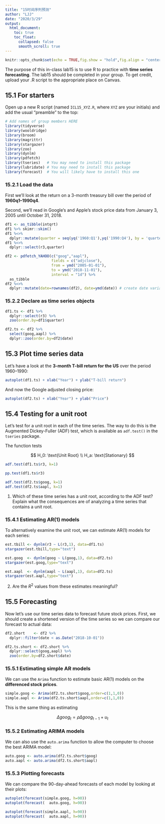 ```yaml
---
title: "15时间序列预测"
author: "LJJ"
date: "2020/3/29"
output: 
  html_document:
    toc: true
    toc_float:
      collapsed: false
      smooth_scroll: true
---
```


```r
knitr::opts_chunk$set(echo = TRUE,fig.show = "hold",fig.align = "center")
```

The purpose of this in-class lab15 is to use R to practice with **time series forecasting**. The lab15 should be completed in your group. To get credit, upload your .R script to the appropriate place on Canvas.

## 15.1 For starters

Open up a new R script (named `ICL15_XYZ.R`, where `XYZ` are your initials) and add the usual "preamble" to the top:

```r
# Add names of group members HERE
library(tidyverse)
library(wooldridge)
library(broom)
library(magrittr)
library(stargazer)
library(zoo)
library(dynlm)
library(pdfetch)
library(tseries)   # You may need to install this package
library(lubridate) # You may need to install this package
library(forecast)  # You will likely have to install this one
```

### 15.2.1 Load the data

First we'll look at the return on a 3-month treasury bill over the period of **1960q1--1990q4**.

Second, we'll read in Google's and Apple's stock price data from January 3, 2005 until October 31, 2018.

```r
df1 <- as_tibble(intqrt)
df1 %>% skimr::skim()
df1 %<>% 
  dplyr::mutate(quarter = seq(yq('1960:Q1'),yq('1990:Q4'), by = 'quarters')) # create quarter
df1 %<>% 
  dplyr::select(r3,quarter)

```

```r
df2 <- pdfetch_YAHOO(c("goog","aapl"), 
                     fields = c("adjclose"), 
                     from = ymd("2005-01-01"),
                     to = ymd("2018-11-01"),
                     interval = "1d") %>% 
  as_tibble
df2 %<>% 
  dplyr::mutate(date=rownames(df2), date=ymd(date)) # create date variable
```

### 15.2.2 Declare as time series objects

```r
df1.ts <- df1 %>% 
  dplyr::select(r3) %>% 
  zoo(order.by=df1$quarter)
```

```r
df2.ts <- df2 %>% 
  select(goog,aapl) %>% 
  dplyr::zoo(order.by=df2$date)
```

## 15.3 Plot time series data

Let's have a look at the **3-month T-bill return for the US** over the period 1960--1990:

```r
autoplot(df1.ts) + xlab("Year") + ylab("T-bill return")
```

And now the Google adjusted closing price:

```r
autoplot(df2.ts) + xlab("Year") + ylab("Price")
```

## 15.4 Testing for a unit root

Let's test for a unit root in each of the time series. The way to do this is the Augmented Dickey-Fuller (ADF) test, which is available as `adf.test()` in the `tseries` package.

The function tests 

$$
H_0: \text{Unit Root} \\ 
H_a: \text{Stationary}
$$

```r
adf.test(df1.ts$r3, k=1)

pp.test(df1.ts$r3)
```

```r
adf.test(df2.ts$goog, k=1)
adf.test(df2.ts$aapl, k=1)
```

1. Which of these time series has a unit root, according to the ADF test? Explain what the consequences are of analyzing a time series that contains a unit root.

### 15.4.1 Estimating AR(1) models

To alternatively examine the unit root, we can estimate AR(1) models for each series:

```r
est.tbill <- dynlm(r3 ~ L(r3,1), data=df1.ts)
stargazer(est.tbill,type="text")
```

```r
est.goog  <- dynlm(goog ~ L(goog,1), data=df2.ts)
stargazer(est.goog,type="text")

est.aapl  <- dynlm(aapl ~ L(aapl,1), data=df2.ts)
stargazer(est.aapl,type="text")
```

2. Are the $R^2$ values from these estimates meaningful?

## 15.5 Forecasting

Now let's use our time series data to forecast future stock prices. First, we should create a shortened version of the time series so we can compare our forecast to actual data:

```r
df2.short    <- df2 %>% 
  dplyr::filter(date < as.Date("2018-10-01"))

df2.ts.short <- df2.short %>% 
  dplyr::select(goog,aapl) %>%
  zoo(order.by=df2.short$date)
```

### 15.5.1 Estimating simple AR models

We can use the `Arima` function to estimate basic AR(1) models on the **differenced stock prices**.

```r
simple.goog <- Arima(df2.ts.short$goog,order=c(1,1,0))
simple.aapl <- Arima(df2.ts.short$aapl,order=c(1,1,0))
```

This is the same thing as estimating

$$
\Delta goog_t = \rho \Delta goog_{t-1} + u_t
$$

### 15.5.2 Estimating ARIMA models

We can also use the `auto.arima` function to allow the computer to choose the best ARIMA model:

```r
auto.goog <- auto.arima(df2.ts.short$goog)
auto.aapl <- auto.arima(df2.ts.short$aapl)
```

### 15.5.3 Plotting forecasts

We can compare the 90-day-ahead forecasts of each model by looking at their plots:

```r
autoplot(forecast(simple.goog, h=90))
autoplot(forecast(  auto.goog, h=90))

autoplot(forecast(simple.aapl, h=90))
autoplot(forecast(  auto.aapl, h=90))
```
